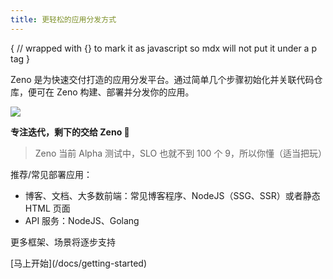 ```yaml
---
title: 更轻松的应用分发方式
---
```




{
// wrapped with {} to mark it as javascript so mdx will not put it under a p tag
}

<div className="relative mt-6 -mx-6 md:-mx-8 2xl:-mx-24" style={{marginLeft: "calc(-50vw + 50%)", marginRight: "calc(-50vw + 50%)"}}>
  <Hero />
</div>

<Bleed>
  <Features/>
</Bleed>

Zeno 是为快速交付打造的应用分发平台。通过简单几个步骤初始化并关联代码仓库，便可在 Zeno 构建、部署并分发你的应用。

![](/workflow.jpeg)

**专注迭代，剩下的交给 Zeno 🙌**

> Zeno 当前 Alpha 测试中，SLO 也就不到 100 个 9，所以你懂（适当把玩）

推荐/常见部署应用：

- 博客、文档、大多数前端：常见博客程序、NodeJS（SSG、SSR）或者静态 HTML 页面
- API 服务：NodeJS、Golang

更多框架、场景将逐步支持

<div className="mt-16 mb-20 text-center">
  [马上开始](/docs/getting-started)
</div>
